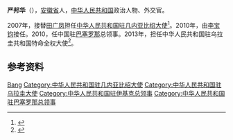 '''严邦华'''（{{bd|1955年|3月||}}），[[安徽省|安徽省]]人，[[中华人民共和国|中华人民共和国]]政治人物、外交官。

2007年，接替[[田广凤|田广凤]]担任[[中国驻几内亚比绍大使列表|中华人民共和国驻几内亚比绍大使]]<ref>{{cite web|author=中华人民共和国外交部|title=中国驻几内亚比绍共和国历任大使|url=http://www.mfa.gov.cn/chn/pds/ziliao/wjrw/2167/2170/t9189.htm|publisher=中华人民共和国外交部|accessdate=2012-03-03}}</ref>。2010年，由[[李宝钧|李宝钧]]接任。2010，任中国驻[[巴塞罗那|巴塞罗那]]总领事。2013年，担任中华人民共和国驻乌拉圭共和国特命全权大使<ref>{{cite news|title=乌拉圭外长阿尔马格罗做客驻乌拉圭大使严邦华官邸|url=http://news.sohu.com/20130709/n381122488.shtml|accessdate=2015-08-24|agency=搜狐网|archive-date=2016-03-05|archive-url=https://web.archive.org/web/20160305015610/http://news.sohu.com/20130709/n381122488.shtml|dead-url=no}}</ref>。

==参考资料==
{{reflist}}
{{start box}}
{{s-dip}}
{{succession box|[[屈生武|屈生武]]|[[董曉軍|董曉軍]]|[[中國駐烏拉圭大使列表|中華人民共和國駐烏拉圭大使]]|2013年3月－2015年12月}}
{{succession box|[[王士雄_(外交官)|王士雄]]|[[屈生武|屈生武]]|[[中国驻巴塞罗那总领事列表|中华人民共和国驻巴塞罗那总领事]]|2010年11月－2013年1月}}
{{succession box|[[田广凤|田广凤]]|[[李宝钧|李宝钧]]|[[中国驻几内亚比绍大使列表|中华人民共和国驻几内亚比绍大使]]|2007年2月－2010年10月}}
{{succession box|[[蒋万诚|蒋万诚]]|[[韩莉|韩莉]]|[[中国驻伊基克总领事列表|中华人民共和国驻伊基克总领事]]|1999年12月－2002年4月}}
{{end box}}
{{中国政治人物小作品}}

{{Authority control}}
{{DEFAULTSORT:Yan严}}
[[Category:严姓|Bang]]
[[Category:中华人民共和国驻几内亚比绍大使|Category:中华人民共和国驻几内亚比绍大使]]
[[Category:中华人民共和国驻乌拉圭大使|Category:中华人民共和国驻乌拉圭大使]]
[[Category:中华人民共和国驻伊基克总领事|Category:中华人民共和国驻伊基克总领事]]
[[Category:中华人民共和国驻巴塞罗那总领事|Category:中华人民共和国驻巴塞罗那总领事]]
